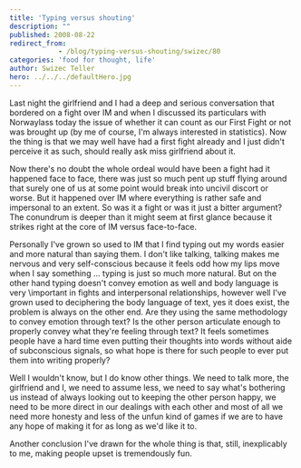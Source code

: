 ```yaml
---
title: 'Typing versus shouting'
description: ""
published: 2008-08-22
redirect_from: 
            - /blog/typing-versus-shouting/swizec/80
categories: 'food for thought, life'
author: Swizec Teller
hero: ../../../defaultHero.jpg
---
```

Last night the girlfriend and I had a deep and serious conversation that bordered on a fight over IM and when I discussed its particulars with Norwaylass today the issue of whether it can count as our First Fight or not was brought up (by me of course, I'm always interested in statistics). Now the thing is that we may well have had a first fight already and I just didn't perceive it as such, should really ask miss girlfriend about it.

Now there's no doubt the whole ordeal would have been a fight had it happened face to face, there was just so much pent up stuff flying around that surely one of us at some point would break into uncivil discort or worse. But it happened over IM where everything is rather safe and impersonal to an extent. So was it a fight or was it just a bitter argument? The conundrum is deeper than it might seem at first glance because it strikes right at the core of IM versus face-to-face.

Personally I've grown so used to IM that I find typing out my words easier and more natural than saying them. I don't like talking, talking makes me nervous and very self-conscious because it feels odd how my lips move when I say something ... typing is just so much more natural. But on the other hand typing doesn't convey emotion as well and body language is very \\important in fights and interpersonal relationships, however well I've grown used to deciphering the body language of text, yes it does exist, the problem is always on the other end. Are they using the same methodology to convey emotion through text? Is the other person articulate enough to properly convey what they're feeling through text? It feels sometimes people have a hard time even putting their thoughts into words without aide of subconscious signals, so what hope is there for such people to ever put them into writing properly?

Well I wouldn't know, but I do know other things. We need to talk more, the girlfriend and I, we need to assume less, we need to say what's bothering us instead of always looking out to keeping the other person happy, we need to be more direct in our dealings with each other and most of all we need more honesty and less of the unfun kind of games if we are to have any hope of making it for as long as we'd like it to.

Another conclusion I've drawn for the whole thing is that, still, inexplicably to me, making people upset is tremendously fun.
